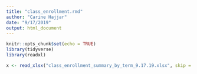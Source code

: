 ```yaml
---
title: "class_enrollment.rmd"
author: "Carine Hajjar"
date: "9/17/2019"
output: html_document
---
```


```r
knitr::opts_chunk$set(echo = TRUE)
library(tidyverse)
library(readxl)
```

```r
x <- read_xlsx("class_enrollment_summary_by_term_9.17.19.xlsx", skip = 3)



```